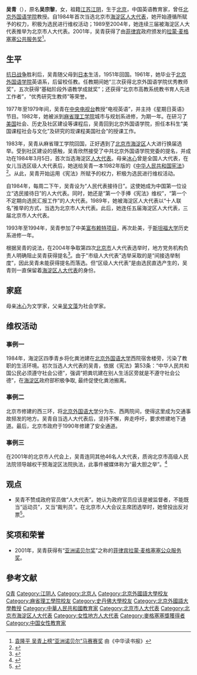 {{Otheruses|other=名为吴青的其他人物|吴青}}

'''吴青'''（{{bd|1937年|catIdx=W吴}}），原名'''吴宗黎'''，女，祖籍[[江苏|江苏]][[江阴|江阴]]，生于[[北京|北京]]，中国英语教育家，曾任[[北京外国语大学|北京外国语学院]]教授。自1984年首次当选北京市[[海淀区|海淀区]][[人大代表|人大代表]]，她开始遵循所赋予的权力，积极为选民进行维权活动；1989至2004年，她连续三届被海淀区人大代表推举为北京市人大代表。2001年，吴青获得了由[[菲律宾|菲律宾]]政府颁发的[[麦格塞塞奖|拉蒙·麦格塞塞公共服务奖]]<ref>[http://www.booktide.com/news/20010731/200107310015.html 袁隆平 吴青上榜“亚洲诺贝尔”马赛赛奖] {{Wayback|url=http://www.booktide.com/news/20010731/200107310015.html |date=20050527020643 }}由《中华读书报》</ref>。

== 生平 ==
[[抗日战争|抗日战争]]胜利后，吴青随父母到[[日本|日本]]生活，1951年回国。1961年，她毕业于[[北京外国语学院|北京外国语学院]]英语系，后留校任教。任教期间她“三次获得北京外国语学院优秀教师奖”，五次获得“基础阶段外语教学成就奖”；还获得“北京市高教系统教书育人先进工作者”，“优秀研究生教师”等荣誉。

1977年至1979年间，吴青在[[中国中央电视台|中央电视台]]教授“电视英语”，并主持《星期日英语》节目。1982年，她被派到[[麻省理工学院|麻省理工学院]]城市与规划系进修，为期一年。在研习了[[美国|美国]]社会、历史及社区建设等课程后，吴青回到北京外国语学院，担任本科生“美国课程社会与文化”及研究的现课程美国社会”的授课工作。

1983年，吴青从麻省理工学院回国，正好遇到了[[北京市|北京市]][[海淀区|海淀区]]人大进行换届选举。受到社区建设的感触，吴青欣然接受了中共北京外国语学院党委的提名，并成功在1984年3月5日，首次当选海淀区[[人大代表|人大代表]]。母亲[[冰心|冰心]]曾是全国人大代表，在女儿当选区级人大代表后，她送给吴青一本1982年版的《[[中华人民共和国宪法|中华人民共和国宪法]]》<ref>{{Cite web |url=http://www.people.com.cn/GB/paper83/16850/1480527.html |title=冰心之女吴青：中国最难“对付”的人大代表之一 原载《时代潮》2006年 第三期 |access-date=2009-03-10 |archive-url=https://web.archive.org/web/20061010005100/http://www.people.com.cn/GB/paper83/16850/1480527.html |archive-date=2006-10-10 |dead-url=no }}</ref>。从此，吴青开始运用《宪法》所赋予的权力，积极为选民进行维权活动。

自1984年，每周二下午，吴青设为“人民代表接待日”。这使她成为中国第一位设立“选民接待日”的人大代表。同时，她还是“第一个手捧《宪法》维权”，“第一个不定期向选民汇报工作”的人大代表。1989年，她被海淀区人大代表以“十人联名”推举的方式，当选为北京市人大代表。此后，她连任五届海淀区人大代表，三届北京市人大代表。

1993年至1994年，吴青参加了中美[[富布赖特项目|富布赖特项目]]，再次赴美，于[[斯坦福大学|斯坦福大学]]历史系进修一年。

根据吴青的说法，在2004年争取第四次[[北京市|北京市]]人大代表选举时，地方党务机构负责人明确阻止吴青获得提名<ref>{{Cite web |url=http://phtv.ifeng.com/program/mrmdm/200803/0321_1597_453302.shtml |title=凤凰网：冰心之女吴青——“说真话的人大代表” |accessdate=2009-03-10 |archive-date=2019-08-02 |archive-url=https://web.archive.org/web/20190802065931/http://phtv.ifeng.com/program/mrmdm/200803/0321_1597_453302.shtml |dead-url=no }}</ref>。由于"市级人大代表"选举采取的是“间接选举制度”，因此吴青未能获得提名而落选。但“区级人大代表”是由选民直选产生的，吴青则一直保留着[[海淀区|海淀区]][[人大代表|人大代表]]的身份。

== 家庭 ==
母亲[[冰心|冰心]]为文学家，父亲[[吴文藻|吴文藻]]为社会学家。

== 维权活动 ==
=== 事例一 ===
1984年，海淀区四季青乡将化粪池建在[[北京外国语大学|北京外国语大学]]西院宿舍楼旁，污染了教职的生活环境。初次当选人大代表的吴青，依据《宪法》第53条：“中华人民共和国公民必须遵守社会公德”，强调“把粪坑建在别人生活区旁就是不遵守社会公德”，在[[海淀区|海淀区]]政府部积极争取, 最终促使化粪池搬离。

=== 事例二 ===
北京市修建的西三环，将[[北京外国语大学|北京外国语大学]]分为东、西两院间，使得这里成为交通事故频发的地方。吴青自当选人大代表后，坚持不懈，奔走呼吁，要求修建地下通道。最后，北京市政府于1990年修建了安全通道。

=== 事例三 ===
在2001年的北京市人代会上，吴青连同其他46名人大代表，质询北京市高级人民法院领导越权干预海淀区法院执法，此事件被媒体称为“最大胆之举”。<ref>{{Cite web |url=http://politics.people.com.cn/GB/1026/4375160.html |title=吴青：《宪法》不离身的人大代表 |accessdate=2009-03-10 |archive-date=2016-03-04 |archive-url=https://web.archive.org/web/20160304085359/http://politics.people.com.cn/GB/1026/4375160.html |dead-url=no }}</ref>

== 观点 ==
*吴青不赞成政府官员做“人大代表”。她认为政府官员应该是被监督者，不能既当“运动员”，又当“裁判员”。在北京市人大会议主席团选举时，她曾投出反对票<ref>{{Cite web |url=http://www.cyol.net/cydgn/content/2003-08/28/content_724242.htm |title=吴青教授：关于“公民意识”的精彩演讲 |accessdate=2009-03-10 |archive-date=2007-10-11 |archive-url=https://web.archive.org/web/20071011022353/http://www.cyol.net/cydgn/content/2003-08/28/content_724242.htm |dead-url=yes }}</ref>。

== 奖项和荣誉 ==
*2001年，吴青获得有“[[亚洲|亚洲]][[诺贝尔奖|诺贝尔奖]]”之称的[[菲律宾|菲律宾]][[麦格塞塞奖|拉蒙·麦格塞塞公众服务奖]]。

== 參考文献 ==
{{reflist}}

{{Authority control}}
{{DEFAULTSORT:Wu吳}}
[[Category:吴姓|Q青]]
[[Category:江阴人|Category:江阴人]]
[[Category:北京人|Category:北京人]]
[[Category:北京外國語大學校友|Category:北京外國語大學校友]]
[[Category:麻省理工學院校友|Category:麻省理工學院校友]]
[[Category:史丹佛大學校友|Category:史丹佛大學校友]]
[[Category:北京外國語大學教授|Category:北京外國語大學教授]]
[[Category:中華人民共和國教育家|Category:中華人民共和國教育家]]
[[Category:北京市人大代表|Category:北京市人大代表]]
[[Category:北京市海淀区人大代表|Category:北京市海淀区人大代表]]
[[Category:女性地方人大代表|Category:女性地方人大代表]]
[[Category:麥格塞塞獎獲得者|Category:麥格塞塞獎獲得者]]
[[Category:中国女性教育家|Category:中国女性教育家]]